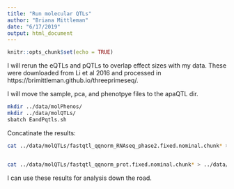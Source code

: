 ```yaml
---
title: "Run molecular QTLs"
author: "Briana Mittleman"
date: "6/17/2019"
output: html_document
---
```


```r
knitr::opts_chunk$set(echo = TRUE)
```

I will rerun the eQTLs and pQTLs to overlap effect sizes with my data. These were downloaded from Li et al 2016 and processed in https://brimittleman.github.io/threeprimeseq/. 


I will move the sample, pca, and phenotpye files to the apaQTL dir.  

```bash
mkdir ../data/molPhenos/
mkdir ../data/molQTLs/
sbatch EandPqtls.sh
```


Concatinate the results: 

```bash
cat ../data/molQTLs/fastqtl_qqnorm_RNAseq_phase2.fixed.nominal.chunk* > ../data/molQTLs/fastqtl_qqnorm_RNAseq_phase2.fixed.nominal.AllNomRes.txt


cat ../data/molQTLs/fastqtl_qqnorm_prot.fixed.nominal.chunk* > ../data/molQTLs/fastqtl_qqnorm_prot.fixed.nominal.AllNomRes.txt
```



I can use these results for analysis down the road.  
